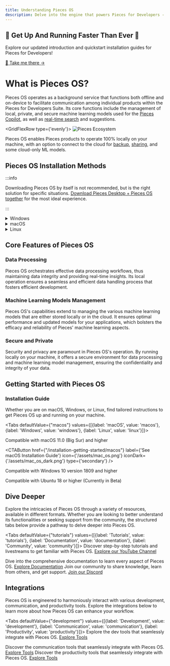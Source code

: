 ```yaml
---
title: Understanding Pieces OS
description: Delve into the engine that powers Pieces for Developers - Pieces OS. Explore how it manages data processing and machine learning models to enhance your development workflow.
---
```



<DownloadLinkUpdater />

<div style={{ marginBottom: "24px" }} />

<div style={{
  backgroundColor: "#fff",
  padding: "2rem",
  borderRadius: "8px",
  border: "1px solid #eaeaea",
  boxShadow: "0 1px 3px rgba(0,0,0,0.08)",
  textAlign: "center",
  marginBottom: "2rem",
  color: "#333" // Set a default text color for the container
}}>
  <h2 style={{ margin: "0 0 1rem", color: "#333" }}>
    🏁 Get Up And Running Faster Than Ever 🏁
  </h2>
  <p style={{ margin: "0", fontSize: "1.1rem", lineHeight: "1.5", color: "#333" }}>
    Explore our updated introduction and quickstart installation guides for Pieces for Developers!
  </p>
  <p style={{ margin: "0" }}>
    <a href="https://beta.docs.pieces.app/products/meet-pieces" 
       style={{
         color: "#1b9aaa",
         textDecoration: "none",
         fontWeight: "500",
         display: "inline-block",
         marginTop: "0.5rem",
         lineHeight: "1.2",
         padding: "0"
       }}
    >
      🎉 Take me there →
    </a>
  </p>
</div>


# What is Pieces OS?

Pieces OS operates as a background service that functions both offline and on-device to facilitate communication among individual products within the Pieces for Developers Suite. Its core functions include the management of local, private, and secure machine learning models used for the [Pieces Copilot](/features/pieces-copilot), as well as [real-time search](/features/search-modes) and suggestions.

<GridFlexRow type={'evenly'}>
  ![Pieces Ecosystem](https://storage.googleapis.com/pieces_multimedia/ILLUSTRATIONS/PIECES_FOR_DEVELOPERS/ANY_INTEGRATION/ANY_THEME/PLUGINS/1X1/PIECES_FOR_DEVELOPERS-ANY_INTEGRATION-PLUGINS-ANY_THEME-1X1-10_16_2023.PNG)
</GridFlexRow>

Pieces OS enables Pieces products to operate 100% locally on your machine, with an option to connect to the cloud for [backup](/features/back-up-and-restore), [sharing](/features/one-click-snippet-sharing), and some cloud-only ML models.


## Pieces OS Installation Methods

:::info

Downloading Pieces OS by itself is not recommended, but is the right solution for specific situations. [Download Pieces Desktop + Pieces OS together](/installation-getting-started/what-am-i-installing#pieces-desktop-app--pieces-os) for the most ideal experience.

:::

<details>
  <summary>Windows</summary>

  Click the download link below to install PiecesOS on your Windows machine with the provided Appinstaller file, or download the standalone installer for Windows: 

  - [Pieces OS](/installation-getting-started/pieces-os) Appinstaller (Standalone Windows) | [Download Here](https://builds.pieces.app/stages/production/appinstaller/os_server.appinstaller)
  - [PiecesOS](/installation-getting-started/pieces-os) .EXE (Standalone Windows) | [Download Here](https://builds.pieces.app/stages/production/os_server/windows-exe/download?download=true&product=DOCUMENTATION_WEBSITE)
</details>

<MiniSpacer />

<details>
  <summary>macOS</summary>

  If you aren't sure which of these you need, check your computer's processor:
  1. Click the Apple logo in the top left corner of your screen
  2. Select "About this Mac"
  3. Check "Chip" in the window that pops up.

  If you have an Intel chip, select the Intel package above. Those with Apple M1 or M2 chips should select the "Apple Silicon" package.

  If this isn't your first rodeo, here is the list of downloadable files for macOS:
  - [Pieces OS](/installation-getting-started/pieces-os) DMG (Standalone Mac) | [Download Here](https://builds.pieces.app/stages/production/os_server/dmg/download)
  - [Pieces OS](/installation-getting-started/pieces-os) DMG ARM64 (Standalone Mac) | [Download Here](https://builds.pieces.app/stages/production/os_server/dmg-arm64/download)

  Note: You can also install Pieces via Homebrew.

  1. Ensure you have [installed](https://docs.brew.sh/Installation) Homebrew in your system
  2. Run the following command in your terminal to Install the Pieces brew package
    ```shell
    brew install --cask pieces
    ```
    [Save to Pieces](https://snippets.pieces.cloud/?p=f23c48bd96)
  3. The above command will install the Pieces-OS cask as well. Once the package is install successfully, you can start to run Pieces OS and the Pieces for Developers application.
</details>

<MiniSpacer />

<details>
  <summary>Linux</summary>

  Currently we only provide one installation method for downloading and installing Pieces OS for Linux. In order to download, [check out the snap store here.](https://snapcraft.io/pieces-os).
</details>


## Core Features of Pieces OS

### Data Processing

Pieces OS orchestrates effective data processing workflows, thus maintaining data integrity and providing real-time insights. Its local operation ensures a seamless and efficient data handling process that fosters efficient development.

### Machine Learning Models Management

Pieces OS's capabilities extend to managing the various machine learning models that are either stored locally or in the cloud. It ensures optimal performance and updated models for your applications, which bolsters the efficacy and reliability of Pieces' machine learning aspects.

### Secure and Private

Security and privacy are paramount in Pieces OS's operation. By running locally on your machine, it offers a secure environment for data processing and machine learning model management, ensuring the confidentiality and integrity of your data.

## Getting Started with Pieces OS

### Installation Guide

Whether you are on macOS, Windows, or Linux, find tailored instructions to get Pieces OS up and running on your machine.

<Tabs defaultValue={"macos"}  values={[{label: 'macOS', value: 'macos'}, {label: 'Windows', value: 'windows'}, {label: 'Linux', value: 'linux'}]}>
  <TabItem value="macos">
    <p>Compatible with macOS 11.0 (Big Sur) and higher</p>
    <CTAButton
      href={"/installation-getting-started/macos"}
      label={'See macOS Installation Guide'}
      icon={'/assets/mac_os.png'}
      iconDark={'/assets/mac_os_dark.png'}
      type={'secondary'}
    />
  </TabItem>

  <TabItem value="windows">
    <p>Compatible with Windows 10 version 1809 and higher</p>
    <CTAButton
      href={"/installation-getting-started/windows"}
      label={'See Windows Installation Guide'}
      icon={'/assets/windows_logo_old.png'}
      type={'secondary'}
    />
  </TabItem>

  <TabItem value="linux">
    <p>Compatible with Ubuntu 18 or higher (Currently in Beta)</p>
    <CTAButton
      href={"/installation-getting-started/linux"}
      label={'See Linux Installation Guide'}
      icon={'/assets/linux_logo.png'}
      type={'secondary'}
    />
  </TabItem>
</Tabs>

## Dive Deeper

Explore the intricacies of Pieces OS through a variety of resources, available in different formats. Whether you are looking to better understand its functionalities or seeking support from the community, the structured tabs below provide a pathway to delve deeper into Pieces OS.

<Tabs defaultValue={"tutorials"} values={[{label: 'Tutorials', value: 'tutorials'}, {label: 'Documentation', value: 'documentation'}, {label: 'Community', value: 'community'}]}>
  <TabItem value="tutorials">
    Discover step-by-step tutorials and livestreams to get familiar with Pieces OS.
    <a href="https://www.youtube.com/@getpieces">Explore our YouTube Channel</a>
  </TabItem>

  <TabItem value="documentation">
    Dive into the comprehensive documentation to learn every aspect of Pieces OS.
    <a href="/">Explore Documentation</a>
  </TabItem>

  <TabItem value="community">
    Join our community to share knowledge, learn from others, and get support.
    <a href="https://discord.gg/getpieces">Join our Discord</a>
  </TabItem>
</Tabs>

<MiniSpacer />

## Integrations

Pieces OS is engineered to harmoniously interact with various development, communication, and productivity tools. Explore the integrations below to learn more about how Pieces OS can enhance your workflow.

<Tabs defaultValue={"development"} values={[{label: 'Development', value: 'development'}, {label: 'Communication', value: 'communication'}, {label: 'Productivity', value: 'productivity'}]}>
  <TabItem value="development">
    Explore the dev tools that seamlessly integrate with Pieces OS.
    <a href="/extensions-plugins/vscode">Explore Tools</a>
  </TabItem>

  <TabItem value="communication">
    Discover the communication tools that seamlessly integrate with Pieces OS.
    <a href="/extensions-plugins/teams">Explore Tools</a>
  </TabItem>

  <TabItem value="productivity">
    Discover the productivity tools that seamlessly integrate with Pieces OS.
    <a href="/extensions-plugins/obsidian">Explore Tools</a>
  </TabItem>
</Tabs>
